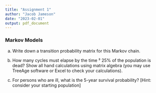 ```yaml
---
title: "Assignment 1"
author: "Jacob Jameson"
date: "2023-02-01"
output: pdf_document
---
```


### Markov Models


(a) Write down a transition probability matrix for this Markov chain. 
 
 
(b) How many cycles must elapse by the time ³ 25% of the population is dead? Show all hand 
calculations using matrix algebra (you may use TreeAge software or Excel to check your 
calculations). 
 
 

(c) For persons who are ill, what is the 5-year survival probability?  [Hint: consider your 
starting population] 

